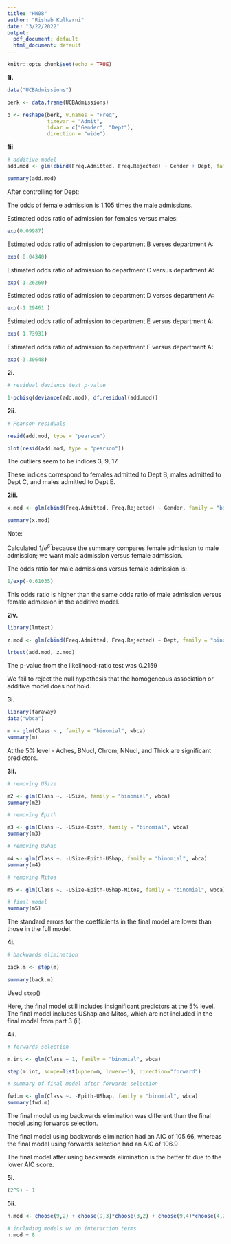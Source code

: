 ```yaml
---
title: "HW08"
author: "Rishab Kulkarni"
date: "3/22/2022"
output:
  pdf_document: default
  html_document: default
---
```


```r
knitr::opts_chunk$set(echo = TRUE)
```

**1i.**

```r
data("UCBAdmissions")

berk <- data.frame(UCBAdmissions)

b <- reshape(berk, v.names = "Freq",
             timevar = "Admit",
             idvar = c("Gender", "Dept"),
             direction = "wide")
```

**1ii.**

```r
# additive model
add.mod <- glm(cbind(Freq.Admitted, Freq.Rejected) ~ Gender + Dept, family = "binomial", b)

summary(add.mod)
```

After controlling for Dept:

The odds of female admission is
1.105 times the male admissions.

Estimated odds ratio of admission
for females versus males:

```r
exp(0.09987)
```

Estimated odds ratio of admission 
to department B verses department A:

```r
exp(-0.04340)
```

Estimated odds ratio of admission
to department C versus department A:

```r
exp(-1.26260)
```

Estimated odds ratio of admission
to department D verses department A:

```r
exp(-1.29461 )
```

Estimated odds ratio of admission
to department E versus department A:

```r
exp(-1.73931)
```

Estimated odds ratio of admission
to department F versus department A:

```r
exp(-3.30648)
```

**2i.**

```r
# residual deviance test p-value

1-pchisq(deviance(add.mod), df.residual(add.mod))
```

**2ii.**

```r
# Pearson residuals

resid(add.mod, type = "pearson")

plot(resid(add.mod, type = "pearson"))
```

The outliers seem to be 
indices 3, 9, 17.

These indices correspond to females
admitted to Dept B, males admitted
to Dept C, and males admitted to
Dept E.

**2iii.**

```r

x.mod <- glm(cbind(Freq.Admitted, Freq.Rejected) ~ Gender, family = "binomial", b)

summary(x.mod)
```

Note:

Calculated 1/$e^{\hat{\beta}}$
because the summary compares female
admission to male admission; we want
male admission versus female admission.

The odds ratio for male admissions
versus female admission is:

```r
1/exp(-0.61035)
```

This odds ratio is higher than the 
same odds ratio of male admission 
versus female admission in the 
additive model.

**2iv.**

```r
library(lmtest)

z.mod <- glm(cbind(Freq.Admitted, Freq.Rejected) ~ Dept, family = "binomial", b)

lrtest(add.mod, z.mod)
```

The p-value from the likelihood-ratio 
test was 0.2159

We fail to reject the null hypothesis
that the homogeneous association or
additive model does not hold.

**3i.**

```r
library(faraway)
data("wbca")

m <- glm(Class ~., family = "binomial", wbca)
summary(m)
```

At the 5% level - Adhes, BNucl, Chrom,
NNucl, and Thick are significant 
predictors.

**3ii.**

```r
# removing USize

m2 <- glm(Class ~. -USize, family = "binomial", wbca)
summary(m2)
```

```r
# removing Epith

m3 <- glm(Class ~. -USize-Epith, family = "binomial", wbca)
summary(m3)
```

```r
# removing UShap

m4 <- glm(Class ~. -USize-Epith-UShap, family = "binomial", wbca)
summary(m4)
```

```r
# removing Mitos

m5 <- glm(Class ~. -USize-Epith-UShap-Mitos, family = "binomial", wbca)

# final model
summary(m5)
```

The standard errors for the coefficients
in the final model are lower than those
in the full model.

**4i.**

```r
# backwards elimination

back.m <- step(m)

summary(back.m)
```

Used `step`()

Here, the final model still includes
insignificant predictors at the 5%
level. The final model includes UShap
and Mitos, which are not included in
the final model from part 3 (ii).

**4ii.**

```r
# forwards selection

m.int <- glm(Class ~ 1, family = "binomial", wbca)

step(m.int, scope=list(upper=m, lower=~1), direction="forward")
```

```r
# summary of final model after forwards selection

fwd.m <- glm(Class ~. -Epith-UShap, family = "binomial", wbca)
summary(fwd.m)
```


The final model using backwards 
elimination was different than 
the final model using forwards 
selection.

The final model using backwards
elimination had an AIC of 105.66,
whereas the final model using
forwards selection had an AIC of
106.9

The final model after using
backwards elimination is the
better fit due to the lower
AIC score.

**5i.**

```r
(2^9) - 1
```

**5ii.**

```r
n.mod <- choose(9,2) + choose(9,3)*choose(3,2) + choose(9,4)*choose(4,2) + choose(9,5)*choose(5,2) + choose(9,6)*choose(6,2) + choose(9,7)*choose(7,2) + choose(9,8)*choose(8,2) + choose(9,9)*choose(9,2)

# including models w/ no interaction terms
n.mod + 8
```

